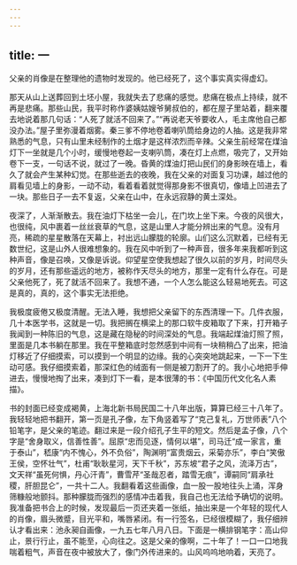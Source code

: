 ```yaml
---
---
---
```

title: 一
---




父亲的肖像是在整理他的遗物时发现的。他已经死了，这个事实真实得虚幻。

那天从山上送葬回到土坯小屋，我就失去了悲痛的感觉。悲痛在极点上持续，就不再是悲痛。那些山民，我平时称作婆姨姑嫂爷舅叔伯的，都在屋子里站着，翻来覆去地说着那几句话：“人死了就活不回来了。”“再说老天爷要收人，毛主席他自己都没办法。”屋子里弥漫着烟雾。秦三爹不停地卷着喇叭筒给身边的人抽。这是我非常熟悉的气息，只有山里未经制作的土烟才是这样浓烈而辛辣。父亲生前经常在煤油灯下一坐就是几个小时，缓慢地卷起一支喇叭筒，凑在灯上点燃，吸完了，又开始卷下一支，一句话不说，就过了一晚。昏黄的煤油灯把山民们的身影映在墙上，看久了就会产生某种幻觉。在那些逝去的夜晚，我在父亲的对面复习功课，越过他的肩看见墙上的身影，一动不动，看着看着就觉得那身影不很真切，像墙上凹进去了一块。那些日子一去不复返，父亲在山中，在永远寂静的黄土深处。

夜深了，人渐渐散去。我在油灯下枯坐一会儿，在门坎上坐下来。今夜的风很大，也很纯，风中裹着一丝丝衰草的气息，这是山里人才能分辨出来的气息。没有月亮，稀疏的星星散落在天幕上，衬出远山朦胧的轮廓。山们这么沉默着，已经有无数世纪，这是山外人很难想象的。我在风中听到了一种声音，很多年来我都听到这种声音，像是召唤，又像是诉说。仰望星空使我想起了很久以前的岁月，时间尽头的岁月，还有那些遥远的地方，被称作天尽头的地方，那里一定有什么存在。可是父亲他死了，死了就活不回来了。我想不通，一个人怎么能这么轻易地死去。可这是真的，真的，这个事实无法拒绝。

我极度疲倦又极度清醒。无法入睡，我想把父亲留下的东西清理一下。几件衣服，几十本医学书，这就是一切。我把搁在横梁上的那口软牛皮箱取了下来，打开箱子我闻到一种陈旧的气息，这是藏在隐秘的时间深处的气息。我端起煤油灯照了照，里面是几本书躺在那里。我在平整箱底时忽然感到中间有一块稍稍凸了出来，把油灯移近了仔细摸索，可以摸到一个明显的边缘。我的心突突地跳起来，一下一下生动可感。我仔细摸索着，那深红色的绒面有一侧是被刀割开了的。我小心地把手伸进去，慢慢地掏了出来，凑到灯下一看，是本很薄的书：《中国历代文化名人素描》。

书的封面已经变成褐黄，上海北新书局民国二十八年出版，算算已经三十八年了。我轻轻地把书翻开，第一页是孔子像，左下角竖着写了“克己复礼，万世师表”八个铅笔字，是父亲的笔迹。翻过来是一段介绍孔子生平的短文。然后是孟子像，八个字是“舍身取义，信善性善”。屈原“忠而见逐，情何以堪”，司马迁“成一家言，重于泰山”，嵇康“内不愧心，外不负俗”，陶渊明“富贵烟云，采菊亦乐”，李白“笑傲王侯，空怀壮气”，杜甫“耿耿星河，天下千秋”，苏东坡“君子之风，流泽万古”，文天祥“虽死何惧，丹心汗青”，曹雪芹“圣哉忍者，踏雪无痕”，谭嗣同“肩承社稷，肝胆昆仑”，一共十二人。我翻看着这些画像，血一股一股地往头上涌，浑身筛糠般地颤抖。那种朦胧而强烈的感情冲击着我，我自己也无法给予确切的说明。我准备把书合上的时候，发现最后一页还夹着一张纸，抽出来是一个年轻的现代人的肖像，眉头微蹙，目光平和，嘴唇紧闭。有一行签名，已经很模糊了，我仔细辨认才看出来：池永昶自画像，一九五七年八月八日。下面是一横排钢笔字：高山仰止，景行行止，虽不能至，心向往之。这是父亲的像啊，二十年了！一口一口地我喘着粗气，声音在夜中被放大了，像门外传进来的。山风呜呜地响着，天亮了。



